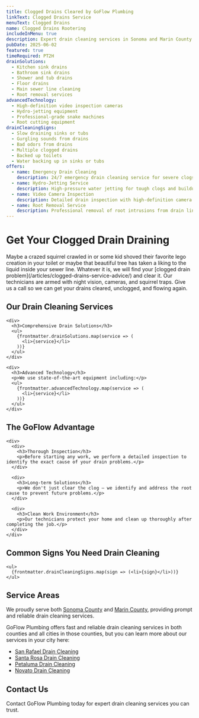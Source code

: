 ```yaml
---
title: Clogged Drains Cleared by GoFlow Plumbing
linkText: Clogged Drains Service
menuText: Clogged Drains
name: Clogged Drains Rootering
includeInMenu: true
description: Expert drain cleaning services in Sonoma and Marin County. We clear any clog fast with advanced equipment and upfront pricing. Available 24/7 for emergency drain cleaning.
pubDate: 2025-06-02
featured: true
timeRequired: PT2H
drainSolutions:
  - Kitchen sink drains
  - Bathroom sink drains
  - Shower and tub drains
  - Floor drains
  - Main sewer line cleaning
  - Root removal services
advancedTechnology:
  - High-definition video inspection cameras
  - Hydro-jetting equipment
  - Professional-grade snake machines
  - Root cutting equipment
drainCleaningSigns:
  - Slow draining sinks or tubs
  - Gurgling sounds from drains
  - Bad odors from drains
  - Multiple clogged drains
  - Backed up toilets
  - Water backing up in sinks or tubs
offers:
  - name: Emergency Drain Cleaning
    description: 24/7 emergency drain cleaning service for severe clogs
  - name: Hydro-Jetting Service
    description: High-pressure water jetting for tough clogs and buildup
  - name: Video Camera Inspection
    description: Detailed drain inspection with high-definition camera
  - name: Root Removal Service
    description: Professional removal of root intrusions from drain lines
---
```


  <h1>Get Your Clogged Drain Draining</h1>

  <div>
    <p>
      Maybe a crazed squirrel crawled in or some kid shoved their favorite lego creation in your toilet or maybe that beautiful tree has taken a liking to the liquid inside your sewer line. Whatever it is, we will find your [clogged drain problem](/articles/clogged-drains-service-advice/) and clear it. Our technicians are armed with night vision, cameras, and squirrel traps. Give us a call so we can get your drains cleared, unclogged, and flowing again.
    </p>
  </div>

  <section>
    <h2>Our Drain Cleaning Services</h2>

    <div>
      <h3>Comprehensive Drain Solutions</h3>
      <ul>
        {frontmatter.drainSolutions.map(service => (
          <li>{service}</li>
        ))}
      </ul>
    </div>

    <div>
      <h3>Advanced Technology</h3>
      <p>We use state-of-the-art equipment including:</p>
      <ul>
        {frontmatter.advancedTechnology.map(service => (
          <li>{service}</li>
        ))}
      </ul>
    </div>
  </section>

  <section>
    <h2>The GoFlow Advantage</h2>

    <div>
      <div>
        <h3>Thorough Inspection</h3>
        <p>Before starting any work, we perform a detailed inspection to identify the exact cause of your drain problems.</p>
      </div>

      <div>
        <h3>Long-term Solutions</h3>
        <p>We don't just clear the clog – we identify and address the root cause to prevent future problems.</p>
      </div>

      <div>
        <h3>Clean Work Environment</h3>
        <p>Our technicians protect your home and clean up thoroughly after completing the job.</p>
      </div>
    </div>
  </section>

  <section>
    <h2>Common Signs You Need Drain Cleaning</h2>

    <ul>
      {frontmatter.drainCleaningSigns.map(sign => (<li>{sign}</li>))}
    </ul>
  </section>

  <section>
    <h2>Service Areas</h2>
    <p>We proudly serve both <a href="/sonoma-county-plumbing">Sonoma County</a> and <a href="/marin-county-plumbing">Marin County</a>, providing prompt and reliable drain cleaning services.</p>
    GoFlow Plumbing offers fast and reliable drain cleaning services in both counties and all cities in those counties, but you can learn more about our services in your city here:
    <ul>
      <li><a href="/drain-cleaning-san-rafael/">San Rafael Drain Cleaning</a></li>
      <li><a href="/drain-cleaning-santa-rosa/">Santa Rosa Drain Cleaning</a></li>
      <li><a href="/drain-cleaning-petaluma/">Petaluma Drain Cleaning</a></li>
      <li><a href="/drain-cleaning-novato/">Novato Drain Cleaning</a></li>
    </ul>
  </section>

  <section>
    <h2>Contact Us</h2>
    <p>
      Contact GoFlow Plumbing today for expert drain cleaning services you can trust.
    </p>
  </section>
